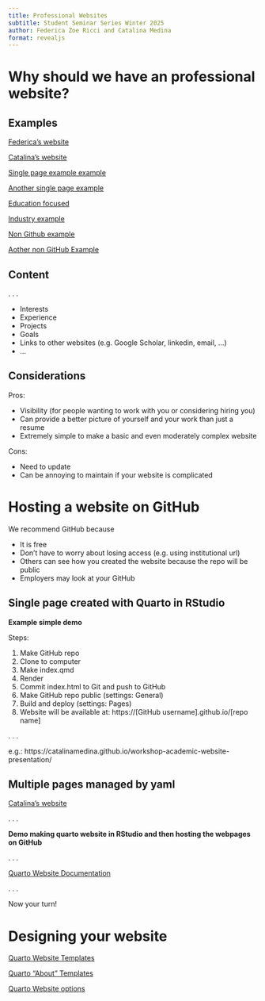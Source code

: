 ```yaml
---
title: Professional Websites
subtitle: Student Seminar Series Winter 2025
author: Federica Zoe Ricci and Catalina Medina
format: revealjs
---
```


# Why should we have an professional website?

## Examples

[Federica's website](https://federicazoe.github.io/)

[Catalina's website](https://catalinamedina.github.io/)

[Single page example example](https://www.hbendekgey.me/)

[Another single page example](https://giosueio.github.io/)

[Education focused](https://srmatth.github.io/teacher/)

[Industry example](https://damon.phd/)

[Non Github example](https://isaachgoldstein.netlify.app/)

[Aother non GitHub Example](https://sclifton0.wixsite.com/saraclifton)


## Content

. . .

- Interests
- Experience
- Projects
- Goals
- Links to other websites (e.g. Google Scholar, linkedin, email, ...)
- ... 

## Considerations

Pros:

- Visibility (for people wanting to work with you or considering hiring you)
- Can provide a better picture of yourself and your work than just a resume
- Extremely simple to make a basic and even moderately complex website

Cons:

- Need to update
- Can be annoying to maintain if your website is complicated

# Hosting a website on GitHub

We recommend GitHub because 

- It is free
- Don't have to worry about losing access (e.g. using institutional url)
- Others can see how you created the website because the repo will be public
- Employers may look at your GitHub

## Single page created with Quarto in RStudio

**Example simple demo**

Steps:

1. Make GitHub repo
2. Clone to computer
3. Make index.qmd
4. Render
5. Commit index.html to Git and push to GitHub
6. Make GitHub repo public (settings: General)
7. Build and deploy (settings: Pages)
8. Website will be available at: https://[GitHub username].github.io/[repo name]

. . .

e.g.: https://catalinamedina.github.io/workshop-academic-website-presentation/

## Multiple pages managed by yaml

[Catalina's website](https://catalinamedina.github.io/)

. . .

**Demo making quarto website in RStudio and then hosting the webpages on GitHub**

. . .

[Quarto Website Documentation](https://quarto.org/docs/websites/)

. . . 

Now your turn!

# Designing your website

[Quarto Website Templates](https://quarto.org/docs/gallery/#websites)

[Quarto "About" Templates](https://quarto.org/docs/websites/website-about.html)

[Quarto Website options](https://quarto.org/docs/reference/projects/websites.html)

